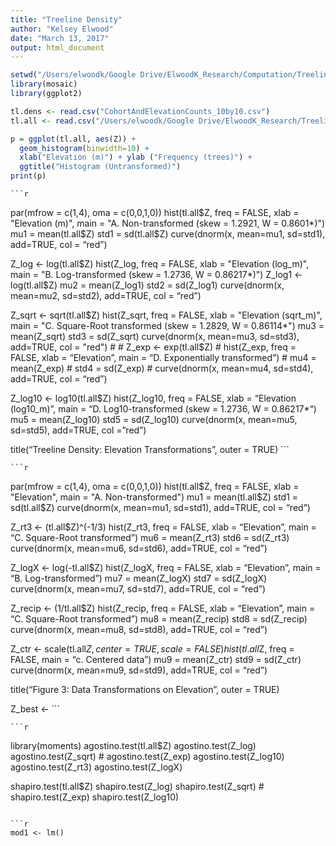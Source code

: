 ```yaml
---
title: "Treeline Density"
author: "Kelsey Elwood"
date: "March 13, 2017"
output: html_document
---
```


```r
setwd("/Users/elwoodk/Google Drive/ElwoodK_Research/Computation/Treeline/Density")
library(mosaic)
library(ggplot2)
```

```r
tl.dens <- read.csv("CohortAndElevationCounts_10by10.csv")
tl.all <- read.csv("/Users/elwoodk/Google Drive/ElwoodK_Research/TreelineBackUp/01Dec2016/Treeline/QuadrantData/AllTrees.csv")
```

```r
p = ggplot(tl.all, aes(Z)) + 
  geom_histogram(binwidth=10) +
  xlab("Elevation (m)") + ylab ("Frequency (trees)") +
  ggtitle("Histogram (Untransformed)")
print(p)
```

    ```r
par(mfrow = c(1,4), oma = c(0,0,1,0))
hist(tl.all$Z, freq = FALSE, xlab = "Elevation (m)", main = "A. Non-transformed
(skew = 1.2921, W = 0.8601*)")
    mu1 = mean(tl.all$Z)
    std1 = sd(tl.all$Z)
    curve(dnorm(x, mean=mu1, sd=std1), add=TRUE, col = "red")    
    
Z_log <- log(tl.all$Z)
    hist(Z_log, freq = FALSE, xlab = "Elevation (log_m)", main = "B. Log-transformed
(skew = 1.2736, W = 0.86217*)")
    Z_log1 <- log(tl.all$Z)
    mu2 = mean(Z_log1)
    std2 = sd(Z_log1)
    curve(dnorm(x, mean=mu2, sd=std2), add=TRUE, col = "red") 

Z_sqrt <- sqrt(tl.all$Z)
    hist(Z_sqrt, freq = FALSE, xlab = "Elevation (sqrt_m)", main = "C. Square-Root transformed
(skew = 1.2829, W = 0.86114*")
    mu3 = mean(Z_sqrt)
    std3 = sd(Z_sqrt)
    curve(dnorm(x, mean=mu3, sd=std3), add=TRUE, col = "red")  
# 
# Z_exp <- exp(tl.all$Z)
#     hist(Z_exp, freq = FALSE, xlab = "Elevation", main = "D. Exponentially transformed")
#         mu4 = mean(Z_exp)
#         std4 = sd(Z_exp)
#         curve(dnorm(x, mean=mu4, sd=std4), add=TRUE, col = "red") 
        
Z_log10 <- log10(tl.all$Z)
    hist(Z_log10, freq = FALSE, xlab = "Elevation (log10_m)", main = "D. Log10-transformed
(skew = 1.2736, W = 0.86217*")
    mu5 = mean(Z_log10)
    std5 = sd(Z_log10)
    curve(dnorm(x, mean=mu5, sd=std5), add=TRUE, col = "red") 
        
title("Treeline Density: Elevation Transformations", outer = TRUE)
    ```

    ```r
par(mfrow = c(1,4), oma = c(0,0,1,0))
hist(tl.all$Z, freq = FALSE, xlab = "Elevation", main = "A. Non-transformed")
    mu1 = mean(tl.all$Z)
    std1 = sd(tl.all$Z)
    curve(dnorm(x, mean=mu1, sd=std1), add=TRUE, col = "red")    
    


Z_rt3 <- (tl.all$Z)^(-1/3)
    hist(Z_rt3, freq = FALSE, xlab = "Elevation", main = "C. Square-Root transformed")
    mu6 = mean(Z_rt3)
    std6 = sd(Z_rt3)
    curve(dnorm(x, mean=mu6, sd=std6), add=TRUE, col = "red")  
    
Z_logX <- log(-tl.all$Z)
    hist(Z_logX, freq = FALSE, xlab = "Elevation", main = "B. Log-transformed")
    mu7 = mean(Z_logX)
    std7 = sd(Z_logX)
    curve(dnorm(x, mean=mu7, sd=std7), add=TRUE, col = "red") 

Z_recip <- (1/tl.all$Z)
    hist(Z_recip, freq = FALSE, xlab = "Elevation", main = "C. Square-Root transformed")
    mu8 = mean(Z_recip)
    std8 = sd(Z_recip)
    curve(dnorm(x, mean=mu8, sd=std8), add=TRUE, col = "red")  
    
Z_ctr <- scale(tl.all$Z, center = TRUE, scale = FALSE)
        hist(tl.all$Z, freq = FALSE, main = "c.
Centered data")
        mu9 = mean(Z_ctr)
        std9 = sd(Z_ctr)
        curve(dnorm(x, mean=mu9, sd=std9), add=TRUE, col = "red")
        
title("Figure 3: Data Transformations on Elevation", outer = TRUE)

Z_best <- 
    ```
    
    ```r
library(moments)
agostino.test(tl.all$Z)
agostino.test(Z_log)
agostino.test(Z_sqrt)
# agostino.test(Z_exp)
agostino.test(Z_log10)
agostino.test(Z_rt3)
agostino.test(Z_logX)

shapiro.test(tl.all$Z)
shapiro.test(Z_log)
shapiro.test(Z_sqrt)
# shapiro.test(Z_exp)
shapiro.test(Z_log10)
```

```r
mod1 <- lm()
```


